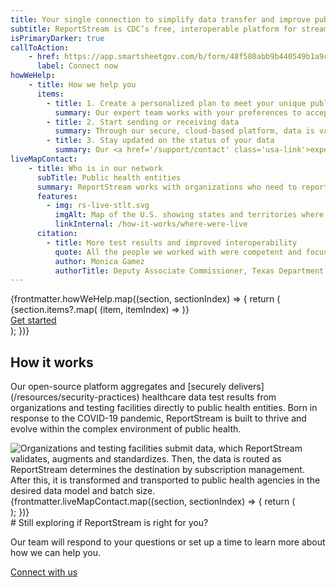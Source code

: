 ```yaml
---
title: Your single connection to simplify data transfer and improve public health
subtitle: ReportStream is CDC’s free, interoperable platform for streamlining public health reporting. We navigate unique, complex requirements and work to make sure your data gets where it needs to be.
isPrimaryDarker: true
callToAction:
    - href: https://app.smartsheetgov.com/b/form/48f580abb9b440549b1a9cf996ba6957
      label: Connect now
howWeHelp:
    - title: How we help you
      items:
        - title: 1. Create a personalized plan to meet your unique public health data needs
          summary: Our expert team works with your preferences to accept data in HL7, FHIR and CSV, and deliver data through multiple connection types.
        - title: 2. Start sending or receiving data
          summary: Through our secure, cloud-based platform, data is validated, routed and transformed to the correct jurisdictions in the correct formatting.
        - title: 3. Stay updated on the status of your data
          summary: Our <a href='/support/contact' class='usa-link'>expert support team</a> is on call and ready to solve any problems that arise.
liveMapContact:
    - title: Who is in our network
      subTitle: Public health entities
      summary: ReportStream works with organizations who need to report data and public health entities who need to receive data.
      features:
        - img: rs-live-stlt.svg
          imgAlt: Map of the U.S. showing states and territories where ReportStream is currently live
          linkInternal: /how-it-works/where-were-live
      citation:
        - title: More test results and improved interoperability
          quote: All the people we worked with were competent and focused. I will commend the team as to how they have continued to onboard facilities and get those lab results to us timely.  Without it, we wouldn’t have received those reports at all; or, we would have had numerous pages of faxes. This initiative really improved our interoperability.
          author: Monica Gamez
          authorTitle: Deputy Associate Commissioner, Texas Department of State Health Services
---
```


<div className="bg-primary-lighter">
    <div className="grid-container">
        {frontmatter.howWeHelp.map((section, sectionIndex) => {
            return (
            <section key={`home-${sectionIndex}`}className="usa-section margin-y-0 padding-y-9">
                <div className="grid-row grid-gap">
                    <Section section={section} />
                </div>
                <div className="grid-row grid-gap margin-bottom-8">
                    {section.items?.map(
                        (item, itemIndex) =>
                            <Tile
                                data-testid="item"
                                key={`item-${sectionIndex}.${itemIndex}`}
                                section={section}
                                item={item}
                            />
                    )}
                </div>
                <div className="grid-row flex-justify-center margin-bottom-2">
                    <A href={site.forms.connectWithRS.url} className="usa-button">Get started</A>
                </div>
            </section>
            );
        })}
    </div>
</div>
<div className="grid-container">
    <section className="usa-section padding-top-9 padding-bottom-0">
        <h2 className="font-sans-xl margin-top-0">How it works</h2>
        <p className="usa-intro margin-top-4">Our open-source platform aggregates and [securely delivers](/resources/security-practices) healthcare data test results from organizations and testing facilities directly to public health entities. Born in response to the COVID-19 pandemic, ReportStream is built to thrive and evolve within the complex environment of public health.</p>
        <img
            className="margin-top-8"
            src="/assets/img/ReportStreamDiagram_2022.png"
            alt="Organizations and testing facilities submit data, which ReportStream validates, augments and standardizes. Then, the data is routed as ReportStream determines the destination by subscription management. After this, it is transformed and transported to public health agencies in the desired data model and batch size."
        />
    </section>
</div>
<div className="grid-container">
    {frontmatter.liveMapContact.map((section, sectionIndex) => {
        return (
            <section key={`livemap-${sectionIndex}`} className="usa-section margin-y-0 tablet:padding-bottom-9">
                <LiveMapSection section={section} />
            </section>
        );
    })}
</div>
<div className="bg-primary-lighter">
    <div className="grid-container">
        <section className="usa-section">
            <div className="grid-row flex-justify-center">
                # Still exploring if ReportStream is right for you?
                <p className="usa-intro">Our team will respond to your questions or set up a time to learn more about how we can help you.</p>
            </div>
            <div className="grid-row flex-justify-center margin-bottom-2">
                <A href={site.forms.connectWithRS.url} className="usa-button">Connect with us</A>
            </div>
        </section>
    </div>
</div>